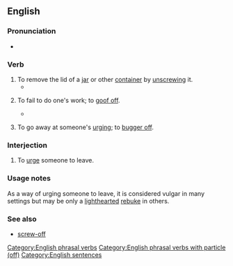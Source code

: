{{also|screw-off}}
==English==

===Pronunciation===
* {{audio|En-au-screw off.ogg|Audio (AU)|lang=en}}

===Verb===
{{en-verb|screws off|screwing off|screwed off}}

# To remove the lid of a [[jar]] or other [[container]] by [[unscrewing]] it.
#* {{quote-book
|lang=en
|year=2004
|author=Cathy Myata
|title=Speaking rules!: Games and activities for creating effective speakers, presenters and storytellers
|page=52
|passage=Hold it in two hands and '''screw off''' the lid. Set the lid down. Inside are pickled onions.}}
# {{lb|en|idiomatic|colloquial}} To fail to do one's work; to [[goof off]].
#* {{quote-book
|lang=en
|year=1878
|author=Robert White Stevens
|title=On the stowage of ships and their cargoes: with information regarding freights, charter parties, &c., &c.
|page=798
|passage=On account of the high rate of wages at Sydney, stevedores will not "'''screw off'''" now so willingly as they did formerly.}}
# {{lb|en|idiomatic|colloquial}} To go away at someone's [[urging]]; to [[bugger off]].

===Interjection===
{{en-interj}}

# {{lb|en|idiomatic|dismissal}} To [[urge]] someone to leave.

===Usage notes===
As a way of urging someone to leave, it is considered vulgar in many settings but may be only a [[lighthearted]] [[rebuke]] in others.

===See also===
* [[screw-off]]

[[Category:English phrasal verbs]]
[[Category:English phrasal verbs with particle (off)]]
[[Category:English sentences]]